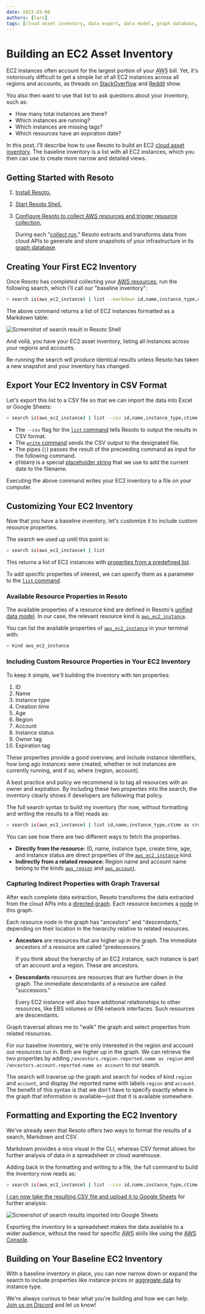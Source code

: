```yaml
---
date: 2023-03-08
authors: [lars]
tags: [cloud asset inventory, data export, data model, graph database, resoto cli, search, aws]
---
```


# Building an EC2 Asset Inventory

EC2 instances often account for the largest portion of your <abbr title="Amazon Web Services">AWS</abbr> bill. Yet, it's notoriously difficult to get a simple list of all EC2 instances across all regions and accounts, as threads on [StackOverflow](https://stackoverflow.com/questions/42086712/how-to-see-all-running-amazon-ec2-instances-across-all-regions) and [Reddit](https://www.reddit.com/r/aws/comments/s83381/list_ec2_instances_from_all_accounts_in_all) show.

You also then want to use that list to ask questions about your inventory, such as:

- How many total instances are there?
- Which instances are running?
- Which instances are missing tags?
- Which resources have an expiration date?

In this post, I'll describe how to use Resoto to build an EC2 [cloud asset inventory](../cloud-asset-inventory/index.mdx). The baseline inventory is a list with all EC2 instances, which you then can use to create more narrow and detailed views.

<!--truncate-->

## Getting Started with Resoto

1. [Install Resoto.](/docs/getting-started/install-resoto)

2. [Start Resoto Shell.](/docs/getting-started/launch-resoto#launching-resoto-shell)

3. [Configure Resoto to collect <abbr title="Amazon Web Services">AWS</abbr> resources and trigger resource collection.](/docs/how-to-guides/data-sources/collect-aws-resource-data)

   During each "[collect run](/docs/concepts/cloud-data-sync#resource-collection)," Resoto extracts and transforms data from cloud APIs to generate and store snapshots of your infrastructure in its [graph database](/docs/concepts/asset-inventory-graph).

## Creating Your First EC2 Inventory

Once Resoto has completed collecting your [<abbr title="Amazon Web Services">AWS</abbr> resources](/docs/reference/unified-data-model/aws), run the following search, which I'll call our "baseline inventory":

```bash
> search is(aws_ec2_instance) | list --markdown id,name,instance_type,ctime as create_time, age,/ancestors.region.reported.name as region,/ancestors.account.reported.name as account,instance_status,tags.owner,tags.expiration
```

The above command returns a list of EC2 instances formatted as a Markdown table:

![Screenshot of search result in Resoto Shell](./img/resoto-shell.png)

And voilà, you have your EC2 asset inventory, listing all instances across your regions and accounts.

Re-running the search will produce identical results unless Resoto has taken a new snapshot and your inventory has changed.

## Export Your EC2 Inventory in CSV Format

Let's export this list to a CSV file so that we can import the data into Excel or Google Sheets:

```bash
> search is(aws_ec2_instance) | list --csv id,name,instance_type,ctime as create_time, age,/ancestors.region.reported.name as region,/ancestors.account.reported.name as account,instance_status,tags.owner,tags.expiration | write ec2_inventory-@TODAY@.csv
```

- The `--csv` flag for the [`list` command](/docs/reference/cli/format-commands/list) tells Resoto to output the results in CSV format.
- The [`write` command](/docs/reference/cli/miscellaneous-commands/write) sends the CSV output to the designated file.
- The pipes (`|`) passes the result of the preceeding command as input for the following command.
- `@TODAY@` is a special [placeholder string](/docs/reference/cli#placeholder-strings) that we use to add the current date to the filename.

Executing the above command writes your EC2 inventory to a file on your computer.

## Customizing Your EC2 Inventory

Now that you have a baseline inventory, let's customize it to include custom resource properties.

The search we used up until this point is:

```bash
> search is(aws_ec2_instance) | list
```

This returns a list of EC2 instances with [properties from a predefined list](/docs/reference/cli/format-commands/list#options).

To add specific properties of interest, we can specify them as a parameter to the [`list` command](/docs/reference/cli/format-commands/list).

### Available Resource Properties in Resoto

The available properties of a resource kind are defined in Resoto's [unified data model](/docs/reference/unified-data-model). In our case, the relevant resource kind is [`aws_ec2_instance`](/docs/reference/unified-data-model/aws#aws_ec2_instance).

You can list the available properties of [`aws_ec2_instance`](/docs/reference/unified-data-model/aws#aws_ec2_instance) in your terminal with:

```bash
> kind aws_ec2_instance
```

### Including Custom Resource Properties in Your EC2 Inventory

To keep it simple, we'll building the inventory with ten properties:

1. ID
2. Name
3. Instance type
4. Creation time
5. Age
6. Region
7. Account
8. Instance status
9. Owner tag
10. Expiration tag

These properties provide a good overview, and include instance identifiers, how long ago instances were created, whether or not instances are currently running, and if so, where (region, account).

A best practice and policy we recommend is to tag all resources with an owner and expiration. By including these two properties into the search, the inventory clearly shows if developers are following that policy.

The full search syntax to build my inventory (for now, without formatting and writing the results to a file) reads as:

```bash
> search is(aws_ec2_instance) | list id,name,instance_type,ctime as create_time, age,/ancestors.region.reported.name as region,/ancestors.account.reported.name as account,instance_status,tags.owner,tags.expiration
```

You can see how there are two different ways to fetch the properties.

- **Directly from the resource:** ID, name, instance type, create time, age, and instance status are direct properties of the [`aws_ec2_instance`](/docs/reference/unified-data-model/aws#aws_ec2_instance) kind.
- **Indirectly from a related resource:** Region name and account name belong to the kinds [`aws_region`](/docs/reference/unified-data-model/aws#aws_region) and [`aws_account`](/docs/reference/unified-data-model/aws#aws_account).

### Capturing Indirect Properties with Graph Traversal

After each complete data extraction, Resoto transforms the data extracted from the cloud APIs into a [directed graph](/docs/concepts/asset-inventory-graph). Each resource becomes a [node](/docs/concepts/asset-inventory-graph#nodes) in this graph.

Each resource node in the graph has "ancestors" and "descendants," depending on their location in the hierarchy relative to related resources.

- **Ancestors** are resources that are higher up in the graph. The immediate ancestors of a resource are called "predecessors."

  If you think about the hierarchy of an EC2 instance, each instance is part of an account and a region. These are ancestors.

- **Descendants** resources are resources that are further down in the graph. The immediate descendants of a resource are called "successors."

  Every EC2 instance will also have additional relationships to other resources, like EBS volumes or ENI network interfaces. Such resources are descendants.

Graph traversal allows me to "walk" the graph and select properties from related resources.

For our baseline inventory, we're only interested in the region and account our resources run in. Both are higher up in the graph. We can retrieve the two properties by adding `/ancestors.region.reported.name as region` and `/ancestors.account.reported.name as account` to our search.

The search will traverse up the graph and search for nodes of kind `region` and `account`, and display the reported name with labels `region` and `account`. The benefit of this syntax is that we don't have to specify exactly where in the graph that information is available—just that it is available somewhere.

## Formatting and Exporting the EC2 Inventory

We've already seen that Resoto offers two ways to format the results of a search, Markdown and CSV.

Markdown provides a nice visual in the CLI, whereas CSV format allows for further analysis of data in a spreadsheet or cloud warehouse.

Adding back in the formatting and writing to a file, the full command to build the inventory now reads as:

```bash
> search is(aws_ec2_instance) | list --csv id,name,instance_type,ctime as create_time, age,/ancestors.region.reported.name as region,/ancestors.account.reported.name as account,instance_status,tags.owner,tags.expiration | write ec2_inventory-@TODAY@.csv
```

[I can now take the resulting CSV file and upload it to Google Sheets](/docs/how-to-guides/data-export/export-data-to-google-sheets) for further analysis:

![Screenshot of search results imported into Google Sheets](./img/google-sheets.png)

Exporting the inventory to a spreadsheet makes the data available to a wider audience, without the need for specific <abbr title="Amazon Web Services">AWS</abbr> skills like using the [AWS Console](https://aws.amazon.com/console).

## Building on Your Baseline EC2 Inventory

With a baseline inventory in place, you can now narrow down or expand the search to include properties like instance prices or [aggregate data](/docs/reference/search/aggregation) by instance type.

We're always curious to hear what you're building and how we can help. [Join us on Discord](https://discord.gg/someengineering) and let us know!
